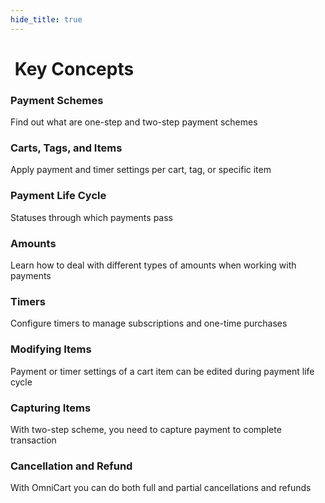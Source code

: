 ```yaml
---
hide_title: true
---
```



<div class="container">
<h1><FontAwesomeIcon icon="lightbulb" />&nbsp;Key Concepts</h1>
  <div class="row">
    <div class="col col--4">
      <Link to="/docs/concepts/stages" className="card-link">
        <div class="card-demo text--no-decoration">
          <div class="card-click item shadow--md">
            <div class="card__header">
              <h3>Payment Schemes</h3>
            </div>
            <div class="card__body">
              <p>
                Find out what are one-step and two-step payment schemes
              </p>
            </div>
          </div>
        </div>
      </Link>
      <p />
    </div>
    <div class="col col--4">
      <Link to="/docs/concepts/cart" className="card-link">
        <div class="card-demo text--no-decoration">
          <div class="card-click item shadow--md">
            <div class="card__header">
              <h3>Carts, Tags, and Items</h3>
            </div>
            <div class="card__body">
              <p>
                Apply payment and timer settings per cart, tag, or specific item
              </p>
            </div>
          </div>
        </div>
      </Link>
      <p />
    </div>
    <div class="col col--4">
      <Link to="/docs/concepts/lifecycle" className="card-link">
        <div class="card-demo text--no-decoration">
          <div class="card-click item shadow--md">
            <div class="card__header">
              <h3>Payment Life Cycle</h3>
            </div>
            <div class="card__body">
              <p>
                Statuses through which payments pass
              </p>
            </div>
          </div>
        </div>
      </Link>
      <p />
    </div>
  </div><p />
  <div class="row">
    <div class="col col--4">
      <Link to="/docs/concepts/amounts" className="card-link">
        <div class="card-demo text--no-decoration">
          <div class="card-click item shadow--md">
            <div class="card__header">
              <h3>Amounts</h3>
            </div>
            <div class="card__body">
              <p>
                Learn how to deal with different types of amounts when working with payments
              </p>
            </div>
          </div>
        </div>
      </Link>
      <p />
    </div>
    <div class="col col--4">
      <Link to="/docs/concepts/timer" className="card-link">
        <div class="card-demo text--no-decoration">
          <div class="card-click item shadow--md">
            <div class="card__header">
              <h3>Timers</h3>
            </div>
            <div class="card__body">
              <p>
                Configure timers to manage subscriptions and one-time purchases
              </p>
            </div>
          </div>
        </div>
      </Link>
      <p />
    </div>
    <div class="col col--4">
      <Link to="/docs/concepts/modify" className="card-link">
        <div class="card-demo text--no-decoration">
          <div class="card-click item shadow--md">
            <div class="card__header">
              <h3>Modifying Items</h3>
            </div>
            <div class="card__body">
              <p>
                Payment or timer settings of a cart item can be edited during payment life cycle  
              </p>
            </div>
          </div>
        </div>
      </Link>
      <p />
    </div>
    <div class="col col--4">
    </div>
  </div><p />
  <div class="row">
    <div class="col col--4">
      <Link to="/docs/concepts/capture" className="card-link">
        <div class="card-demo text--no-decoration">
          <div class="card-click item shadow--md">
            <div class="card__header">
              <h3>Capturing Items</h3>
            </div>
            <div class="card__body">
              <p>
                With two-step scheme, you need to capture payment to complete transaction
              </p>
            </div>
          </div>
        </div>
      </Link>
      <p />
    </div>
    <div class="col col--4">
      <Link to="/docs/concepts/cancel-refund" className="card-link">
        <div class="card-demo text--no-decoration">
          <div class="card-click item shadow--md">
            <div class="card__header">
              <h3>Cancellation and Refund</h3>
            </div>
            <div class="card__body">
              <p>
                With OmniCart you can do both full and partial cancellations and refunds
              </p>
            </div>
          </div>
        </div>
      </Link>
      <p />
    </div>
  </div>
</div>


<!--

hourglass-half

<FontAwesomeIcon icon="hourglass-half" />
<FontAwesomeIcon icon="cart-shopping" size="2x"/>
<FontAwesomeIcon icon="cart-plus" size="4x" /><br />
<FontAwesomeIcon icon="cart-arrow-down" size="4x" /><br />
<FontAwesomeIcon icon="basket-shopping" size="4x" /><br />
<FontAwesomeIcon icon="money-check-dollar" size="4x" /><br />
<FontAwesomeIcon icon="barcode" size="4x" /><br />
<FontAwesomeIcon icon="money-bill" size="4x" /><br />
<FontAwesomeIcon icon="money-check-dollar" size="4x" /><br />
<FontAwesomeIcon icon="money-check" size="4x" /><br />
<FontAwesomeIcon icon="money-bills" size="4x" /><br />
<FontAwesomeIcon icon="money-bill-trend-up" size="4x" /><br />
<FontAwesomeIcon icon="money-bill-transfer" size="4x" /><br />
<FontAwesomeIcon icon="credit-card" size="4x" /><br />
<FontAwesomeIcon icon="wallet" size="4x" /><br />
<FontAwesomeIcon icon="dollar-sign" size="4x" /><br />
<FontAwesomeIcon icon="sack-dollar" size="4x" /><br />
<FontAwesomeIcon icon="ruble-sign" size="4x" /><br />
<FontAwesomeIcon icon="bitcoin-sign" size="4x" /><br />
<FontAwesomeIcon icon="euro-sign" size="4x" /><br />
<FontAwesomeIcon icon="readme" size="4x" /><br />
<FontAwesomeIcon icon="book" size="4x" /><br />
<FontAwesomeIcon icon="gears" size="4x" /><br />
<FontAwesomeIcon icon="file-code" size="4x" /><br />
<FontAwesomeIcon icon="code" size="4x" /><br />
<FontAwesomeIcon icon="laptop-code" size="4x" /><br />
<FontAwesomeIcon icon="gear" size="4x" /><br />
<FontAwesomeIcon icon="terminal" size="4x" /><br />
<FontAwesomeIcon icon="bug" size="4x" /><br />
<FontAwesomeIcon icon="bug-slash" size="4x" /><br />
<FontAwesomeIcon icon="mobile" size="4x" /><br />
<FontAwesomeIcon icon="laptop" size="4x" /><br />
<FontAwesomeIcon icon="desktop" size="4x" /><br />
<FontAwesomeIcon icon="server" size="4x" /><br />
<FontAwesomeIcon icon="check" size="4x" /><br />

-->